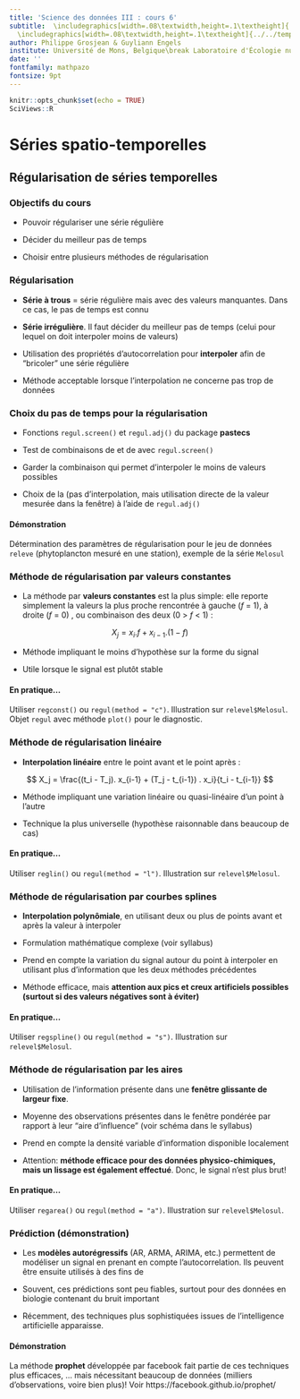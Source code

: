 ```yaml
---
title: 'Science des données III : cours 6'
subtitle:  \includegraphics[width=.08\textwidth,height=.1\textheight]{../../template/biodatascience.png}
  \includegraphics[width=.08\textwidth,height=.1\textheight]{../../template/SciViews-logo.pdf} \vfill Séries spatio-temporelles (partie 5)
author: Philippe Grosjean & Guyliann Engels
institute: Université de Mons, Belgique\break Laboratoire d'Écologie numérique des Milieux aquatiques\break \includegraphics[width=.08\textwidth,height=.1\textheight]{../../template/EcoNum-logo.pdf} \break \url{http://biodatascience-course.sciviews.org} \break \url{sdd@sciviews.org}
date: ''
fontfamily: mathpazo
fontsize: 9pt
---
```


```r
knitr::opts_chunk$set(echo = TRUE)
SciViews::R
```

# Séries spatio-temporelles

## Régularisation de séries temporelles

### Objectifs du cours

\putat{200}{-30}{\includegraphics[width=50mm]{../../template/resources.pdf}}

- Pouvoir régulariser une série régulière
 
- Décider du meilleur pas de temps

- Choisir entre plusieurs méthodes de régularisation


### Régularisation

- **Série à trous** = série régulière mais avec des valeurs manquantes. Dans ce cas, le pas de temps est connu

- **Série irrégulière**. Il faut décider du meilleur pas de temps (celui pour lequel on doit interpoler moins de valeurs)

- Utilisation des propriétés d'autocorrelation pour **interpoler** afin de "bricoler" une série régulière

- Méthode acceptable lorsque l'interpolation ne concerne pas trop de données


### Choix du pas de temps pour la régularisation

- Fonctions `regul.screen()` et `regul.adj()` du package **pastecs**

- Test de combinaisons de \alert{divers pas de temps} et de \alert{diverses dates de départ} avec `regul.screen()`

- Garder la combinaison qui permet d'interpoler le moins de valeurs possibles

- Choix de la \alert{fenêtre de tolérance} (pas d'interpolation, mais utilisation directe de la valeur mesurée dans la fenêtre) à l'aide de `regul.adj()`

#### Démonstration

Détermination des paramètres de régularisation pour le jeu de données `releve` (phytoplancton mesuré en une station), exemple de la série `Melosul`


### Méthode de régularisation par valeurs constantes

- La méthode par **valeurs constantes** est la plus simple: elle reporte simplement la valeurs la plus proche rencontrée à gauche (_f_ = 1), à droite (_f_ = 0) , ou combinaison des deux (0 > _f_ < 1) :

$$
X_j = x_i . f + x_{i-1} . (1 - f)
$$

- Méthode impliquant le moins d'hypothèse sur la forme du signal

- Utile lorsque le signal est plutôt stable

#### En pratique...

Utiliser `regconst()` ou `regul(method = "c")`. Illustration sur `relevel$Melosul`. Objet `regul` avec méthode `plot()` pour le diagnostic.


### Méthode de régularisation linéaire

- **Interpolation linéaire** entre le point avant et le point après :

$$
X_j = \frac{(t_i - T_j). x_{i-1} + (T_j - t_{i-1}) . x_i}{t_i - t_{i-1}}
$$

- Méthode impliquant une variation linéaire ou quasi-linéaire d'un point à l'autre

- Technique la plus universelle (hypothèse raisonnable dans beaucoup de cas)

#### En pratique...

Utiliser `reglin()` ou `regul(method = "l")`. Illustration sur `relevel$Melosul`.


### Méthode de régularisation par courbes splines

- **Interpolation polynômiale**, en utilisant deux ou plus de points avant et après la valeur à interpoler

- Formulation mathématique complexe (voir syllabus)

- Prend en compte la variation du signal autour du point à interpoler en utilisant plus d'information que les deux méthodes précédentes

- Méthode efficace, mais **attention aux pics et creux artificiels possibles (surtout si des valeurs négatives sont à éviter)**

#### En pratique...

Utiliser `regspline()` ou `regul(method = "s")`. Illustration sur `relevel$Melosul`.


### Méthode de régularisation par les aires

- Utilisation de l'information présente dans une **fenêtre glissante de largeur fixe**.

- Moyenne des observations présentes dans le fenêtre pondérée par rapport à leur "aire d'influence" (voir schéma dans le syllabus)

- Prend en compte la densité variable d'information disponible localement

- Attention: **méthode efficace pour des données physico-chimiques, mais un lissage est également effectué**. Donc, le signal n'est plus brut!

#### En pratique...

Utiliser `regarea()` ou `regul(method = "a")`. Illustration sur `relevel$Melosul`.


### Prédiction (démonstration)

- Les **modèles autorégressifs** (AR, ARMA, ARIMA, etc.) permettent de modéliser un signal en prenant en compte l'autocorrelation. Ils peuvent être ensuite utilisés à des fins de \alert{prédiction}

- Souvent, ces prédictions sont peu fiables, surtout pour des données en biologie contenant du bruit important

- Récemment, des techniques plus sophistiquées issues de l'intelligence artificielle apparaisse.

#### Démonstration

La méthode **prophet** développée par facebook fait partie de ces techniques plus efficaces, ... mais nécessitant beaucoup de données (milliers d'observations, voire bien plus)! Voir https://facebook.github.io/prophet/
